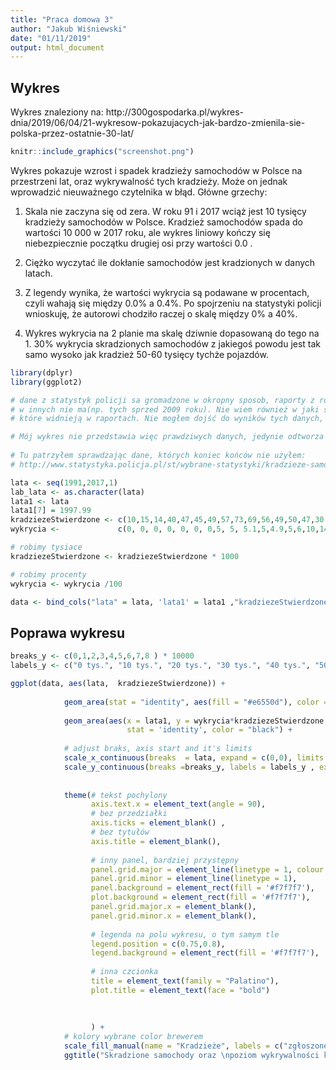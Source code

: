 ```yaml
---
title: "Praca domowa 3"
author: "Jakub Wiśniewski"
date: "01/11/2019"
output: html_document
---
```


## Wykres

Wykres znaleziony na:
http://300gospodarka.pl/wykres-dnia/2019/06/04/21-wykresow-pokazujacych-jak-bardzo-zmienila-sie-polska-przez-ostatnie-30-lat/

```r
knitr::include_graphics("screenshot.png")
```

Wykres pokazuje wzrost i spadek kradzieży samochodów w Polsce na przestrzeni lat, oraz wykrywalność tych kradzieży. Może on jednak wprowadzić nieuważnego czytelnika w błąd. Główne grzechy:

1. Skala nie zaczyna się od zera. W roku 91 i 2017 wciąż jest 10 tysięcy kradzieży samochodów w Polsce. Kradzież samochodów spada do wartości 10 000 w 2017 roku, ale wykres liniowy kończy się niebezpiecznie początku drugiej osi przy wartości 0.0 . 

2. Ciężko wyczytać ile dokłanie samochodów jest kradzionych w danych latach.

3. Z legendy wynika, że wartości wykrycia są podawane w procentach, czyli wahają się między 0.0% a 0.4%. Po spojrzeniu na statystyki policji wnioskuję, że autorowi chodziło raczej o skalę między 0% a 40%.

4. Wykres wykrycia na 2 planie ma skalę dziwnie dopasowaną do tego na 1. 30% wykrycia skradzionych samochodów z jakiegoś powodu jest tak samo wysoko jak kradzież 50-60 tysięcy tychże pojazdów.




```r

library(dplyr)
library(ggplot2)

# dane z statystyk policji sa gromadzone w okropny sposob, raporty z roznych lat maja kompletnie inna formę, w niektórych jest wykrywalność,
# w innych nie ma(np. tych sprzed 2009 roku). Nie wiem również w jaki sposób oryginalny wykres odnosi się do odwołanych kradzieży,
# które widnieją w raportach. Nie mogłem dojść do wyników tych danych, więc postarałem się je przepisać z wykresu "na oko".

# Mój wykres nie przedstawia więc prawdziwych danych, jedynie odtworza te z oryginalnego wykresu.
 
# Tu patrzyłem sprawdzając dane, których koniec końców nie użyłem:
# http://www.statystyka.policja.pl/st/wybrane-statystyki/kradzieze-samochodow 

lata <- seq(1991,2017,1)
lab_lata <- as.character(lata)
lata1 <- lata
lata1[7] = 1997.99
kradziezeStwierdzone <- c(10,15,14,40,47,45,49,57,73,69,56,49,50,47,30,20,19.5,18,18.1,16.4,15.5,14.5,14,13,12,11,10)
wykrycia <-             c(0, 0, 0, 0, 0, 0, 0,5, 5, 5.1,5,4.9,5,6,10,14,23,26,30,28,28.5,31,26,33,27,22,27)

# robimy tysiace
kradziezeStwierdzone <- kradziezeStwierdzone * 1000

# robimy procenty
wykrycia <- wykrycia /100

data <- bind_cols("lata" = lata, 'lata1' = lata1 ,"kradziezeStwierdzone" = kradziezeStwierdzone, 'wykrycia' = wykrycia )


```

## Poprawa wykresu
```r

breaks_y <- c(0,1,2,3,4,5,6,7,8 ) * 10000
labels_y <- c("0 tys.", "10 tys.", "20 tys.", "30 tys.", "40 tys.", "50 tys.", "60 tys.", "70 tys.","80 tys")

ggplot(data, aes(lata,  kradziezeStwierdzone)) +
  
            geom_area(stat = "identity", aes(fill = "#e6550d"), color = "black",alpha = .85) + 
            
            geom_area(aes(x = lata1, y = wykrycia*kradziezeStwierdzone, fill = "#fdae6b"),
                          stat = 'identity', color = "black") + 
            
            # adjust braks, axis start and it's limits
            scale_x_continuous(breaks  = lata, expand = c(0,0), limits = c(1991,2017.1), labels = lab_lata) +
            scale_y_continuous(breaks =breaks_y, labels = labels_y , expand = c(0,0), limits = c(0,81000) ) + 
            
            
            theme(# tekst pochylony
                  axis.text.x = element_text(angle = 90),
                  # bez przedziałki
                  axis.ticks = element_blank() , 
                  # bez tytułów
                  axis.title = element_blank(),
                  
                  # inny panel, bardziej przystępny
                  panel.grid.major = element_line(linetype = 1, colour = "lightgrey"),
                  panel.grid.minor = element_line(linetype = 1), 
                  panel.background = element_rect(fill = '#f7f7f7'),
                  plot.background = element_rect(fill = '#f7f7f7'),
                  panel.grid.major.x = element_blank(),
                  panel.grid.minor.x = element_blank(), 
                  
                  # legenda na polu wykresu, o tym samym tle
                  legend.position = c(0.75,0.8), 
                  legend.background = element_rect(fill = '#f7f7f7'),
                  
                  # inna czcionka
                  title = element_text(family = "Palatino"), 
                  plot.title = element_text(face = "bold")
                  
                  
                  
                  ) + 
            # kolory wybrane color brewerem
            scale_fill_manual(name = "Kradzieże", labels = c("zgłoszone","wykryte"), values = c("#f1a340", "#998ec3")) + 
            ggtitle("Skradzione samochody oraz \npoziom wykrywalności kradzieży")



```


